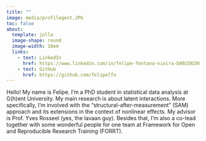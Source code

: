 ```yaml
---
title: ""
image: media/profilegent.JPG
toc: false
about: 
  template: jolla
  image-shape: round
  image-width: 18em
  links:
    - text: LinkedIn
      href: https://www.linkedin.com/in/felipe-fontana-vieira-b00258200/
    - text: GitHub
      href: https://github.com/felipelfv
---
```

        
Hello! My name is Felipe. I’m a PhD student in statistical data analysis at G(h)ent University. My main research is about latent interactions. More specifically, I’m involved with the "structural-after-measurement" (SAM) approach and its extensions in the context of nonlinear effects. My advisor is Prof. Yves Rosseel (yes, the lavaan guy). Besides that, I’m also a co-lead together with some wonderful people for one team at Framework for Open and Reproducible Research Training (FORRT).